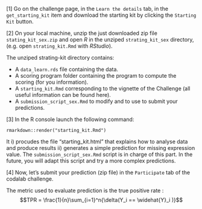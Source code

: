 
[1] Go on the challenge page, in the `Learn the details` tab, in the `get_starting_kit` item and download the starting kit by clicking the `Starting Kit` button.

[2] On your local machine, unzip the just downloaded zip file `stating_kit_sex.zip` and open *R* in the unziped `strating_kit_sex` directory, (e.g. open `strating_kit.Rmd` with *RStudio*).


The unziped strating-kit directory contains:

- A `data_learn.rds` file containing the data.
- A scoring program folder containing the program to compute the scoring (for you information).
- A `starting_kit.Rmd` corresponding to the vignette of the Challenge (all useful information can be found here).
- A `submission_script_sex.Rmd` to modify and to use to submit your predictions.

[3] In the R console launch the following command: 

```
rmarkdown::render("starting_kit.Rmd")
```

It i) procudes the file "starting_kit.html" that explains how to analyse data and produce results ii) generates a simple prediction for missing expression value. 
The `submission_script_sex.Rmd` script is in charge of this part. 
In the future, you will adapt this script and try a more complex predictions.

[4] Now, let’s submit your prediction (zip file) in the `Participate` tab of the codalab challenge.

The metric used to evaluate prediction is the true positive rate :
$$TPR = \frac{1}{n}\sum_{i=1}^n{\delta(Y_i == \widehat{Y}_i )}$$
